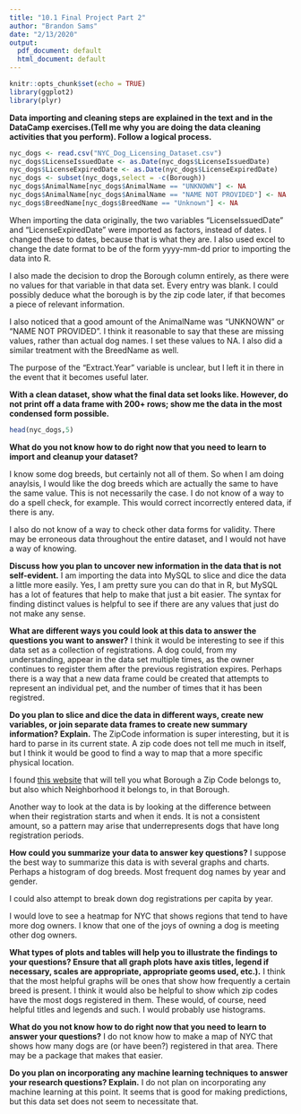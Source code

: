 ```yaml
---
title: "10.1 Final Project Part 2"
author: "Brandon Sams"
date: "2/13/2020"
output:
  pdf_document: default
  html_document: default
---
```


```r
knitr::opts_chunk$set(echo = TRUE)
library(ggplot2)
library(plyr)
```

**Data importing and cleaning steps are explained in the text and in the DataCamp exercises.(Tell me why you are doing the data cleaning activities that you perform). Follow a logical process.**

```r
nyc_dogs <- read.csv("NYC_Dog_Licensing_Dataset.csv")
nyc_dogs$LicenseIssuedDate <- as.Date(nyc_dogs$LicenseIssuedDate)
nyc_dogs$LicenseExpiredDate <- as.Date(nyc_dogs$LicenseExpiredDate)
nyc_dogs <- subset(nyc_dogs,select = -c(Borough))
nyc_dogs$AnimalName[nyc_dogs$AnimalName == "UNKNOWN"] <- NA
nyc_dogs$AnimalName[nyc_dogs$AnimalName == "NAME NOT PROVIDED"] <- NA
nyc_dogs$BreedName[nyc_dogs$BreedName == "Unknown"] <- NA
```
When importing the data originally, the two variables "LicenseIssuedDate" and "LicenseExpiredDate" were imported as factors, instead of dates. I changed these to dates, because that is what they are. I also used excel to change the date format to be of the form yyyy-mm-dd prior to importing the data into R.

I also made the decision to drop the Borough column entirely, as there were no values for that variable in that data set. Every entry was blank. I could possibly deduce what the borough is by the zip code later, if that becomes a piece of relevant information.

I also noticed that a good amount of the AnimalName was "UNKNOWN" or "NAME NOT PROVIDED". I think it reasonable to say that these are missing values, rather than actual dog names. I set these values to NA. I also did a similar treatment with the BreedName as well.

The purpose of the "Extract.Year" variable is unclear, but I left it in there in the event that it becomes useful later.

**With a clean dataset, show what the final data set looks like. However, do not print off a data frame with 200+ rows; show me the data in the most condensed form possible.**
```r
head(nyc_dogs,5)
```

**What do you not know how to do right now that you need to learn to import and cleanup your dataset?**

I know some dog breeds, but certainly not all of them. So when I am doing anaylsis, I would like the dog breeds which are actually the same to have the same value. This is not necessarily the case. I do not know of a way to do a spell check, for example. This would correct incorrectly entered data, if there is any.

I also do not know of a way to check other data forms for validity. There may be erroneous data throughout the entire dataset, and I would not have a way of knowing.

**Discuss how you plan to uncover new information in the data that is not self-evident.**
I am importing the data into MySQL to slice and dice the data a little more easily. Yes, I am pretty sure you can do that in R, but MySQL has a lot of features that help to make that just a bit easier. The syntax for finding distinct values is helpful to see if there are any values that just do not make any sense.

**What are different ways you could look at this data to answer the questions you want to answer?**
I think it would be interesting to see if this data set as a collection of registrations. A dog could, from my understanding, appear in the data set multiple times, as the owner continues to register them after the previous registration expires. Perhaps there is a way that a new data frame could be created that attempts to represent an individual pet, and the number of times that it has been registred.

**Do you plan to slice and dice the data in different ways, create new variables, or join separate data frames to create new summary information? Explain.**
The ZipCode information is super interesting, but it is hard to parse in its current state. A zip code does not tell me much in itself, but I think it would be good to find a way to map that a more specific physical location.

I found [this website](https://www.health.ny.gov/statistics/cancer/registry/appendix/neighborhoods.htm) that will tell you what Borough a Zip Code belongs to, but also which Neighborhood it belongs to, in that Borough.

Another way to look at the data is by looking at the difference between when their registration starts and when it ends. It is not a consistent amount, so a pattern may arise that underrepresents dogs that have long registration periods.

**How could you summarize your data to answer key questions?**
I suppose the best way to summarize this data is with several graphs and charts. Perhaps a histogram of dog breeds. Most frequent dog names by year and gender.

I could also attempt to break down dog registrations per capita by year. 

I would love to see a heatmap for NYC that shows regions that tend to have more dog owners. I know that one of the joys of owning a dog is meeting other dog owners.

**What types of plots and tables will help you to illustrate the findings to your questions? Ensure that all graph plots have axis titles, legend if necessary, scales are appropriate, appropriate geoms used, etc.).**
I think that the most helpful graphs will be ones that show how frequently a certain breed is present. I think it would also be helpful to show which zip codes have the most dogs registered in them. These would, of course, need helpful titles and legends and such. I would probably use histograms.

**What do you not know how to do right now that you need to learn to answer your questions?**
I do not know how to make a map of NYC that shows how many dogs are (or have been?) registered in that area. There may be a package that makes that easier.

**Do you plan on incorporating any machine learning techniques to answer your research questions? Explain.**
I do not plan on incorporating any machine learning at this point. It seems that is good for making predictions, but this data set does not seem to necessitate that.
